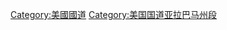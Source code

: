 {{Cat main|82号美国国道}}
{{Commons category|U.S. Route 82}}
[[Category:美國國道|Category:美國國道]]
[[Category:美国国道亚拉巴马州段|Category:美国国道亚拉巴马州段]]